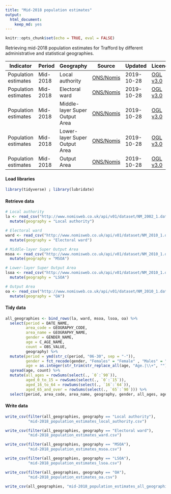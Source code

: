 ```yaml
---
title: "Mid-2018 population estimates"
output:
  html_document:
    keep_md: yes
---
```


```r
knitr::opts_chunk$set(echo = TRUE, eval = FALSE)
```

Retrieving mid-2018 population estimates for Trafford by different administrative and statistical geographies.    


|Indicator |Period |Geography |Source |Updated |Licence |
|---|---|---|---|---|---|
|Population estimates |Mid-2018 |Local authority |<a href="https://www.nomisweb.co.uk/query/construct/summary.asp?mode=construct&version=0&dataset=2002" target="_blank">ONS/Nomis</a> |2019-10-28 |<a href="http://www.nationalarchives.gov.uk/doc/open-government-licence/version/3/" target="_blank">OGL v3.0</a> |
|Population estimates |Mid-2018 |Electoral ward |<a href="https://www.nomisweb.co.uk/query/construct/summary.asp?mode=construct&version=0&dataset=2010" target="_blank">ONS/Nomis</a> |2019-10-28 |<a href="http://www.nationalarchives.gov.uk/doc/open-government-licence/version/3/" target="_blank">OGL v3.0</a> |
|Population estimates |Mid-2018 |Middle-layer Super Output Area |<a href="https://www.nomisweb.co.uk/query/construct/summary.asp?mode=construct&version=0&dataset=2010" target="_blank">ONS/Nomis</a> |2019-10-28 |<a href="http://www.nationalarchives.gov.uk/doc/open-government-licence/version/3/" target="_blank">OGL v3.0</a> |
|Population estimates |Mid-2018 |Lower-layer Super Output Area |<a href="https://www.nomisweb.co.uk/query/construct/summary.asp?mode=construct&version=0&dataset=2010" target="_blank">ONS/Nomis</a> |2019-10-28 |<a href="http://www.nationalarchives.gov.uk/doc/open-government-licence/version/3/" target="_blank">OGL v3.0</a> |
|Population estimates |Mid-2018 |Output Area |<a href="https://www.nomisweb.co.uk/query/construct/summary.asp?mode=construct&version=0&dataset=2010" target="_blank">ONS/Nomis</a> |2019-10-28 |<a href="http://www.nationalarchives.gov.uk/doc/open-government-licence/version/3/" target="_blank">OGL v3.0</a> |

#### Load libraries
```r
library(tidyverse) ; library(lubridate)
```

#### Retrieve data
```r
# Local authority
la <- read_csv("http://www.nomisweb.co.uk/api/v01/dataset/NM_2002_1.data.csv?geography=1820327969&date=latest&gender=0...2&c_age=101...191&measures=20100&select=date_name,geography_name,geography_code,gender_name,c_age_name,measures_name,obs_value,obs_status_name") %>% 
  mutate(geography = "Local authority")

# Electoral ward
ward <- read_csv("http://www.nomisweb.co.uk/api/v01/dataset/NM_2010_1.data.csv?geography=1660945005...1660945019,1660945021,1660945020,1660945022...1660945025&date=latest&gender=0...2&c_age=101...191&measures=20100&select=date_name,geography_name,geography_code,gender_name,c_age_name,measures_name,obs_value,obs_status_name") %>% 
  mutate(geography = "Electoral ward")

# Middle-layer Super Output Area
msoa <- read_csv("http://www.nomisweb.co.uk/api/v01/dataset/NM_2010_1.data.csv?geography=1245709510...1245709537&date=latest&gender=0...2&c_age=101...191&measures=20100&select=date_name,geography_name,geography_code,gender_name,c_age_name,measures_name,obs_value,obs_status_name") %>% 
  mutate(geography = "MSOA")

# Lower-layer Super Output Area
lsoa <- read_csv("http://www.nomisweb.co.uk/api/v01/dataset/NM_2010_1.data.csv?geography=1249908541...1249908544,1249908617,1249908620,1249908548...1249908551,1249908553,1249908573,1249908618,1249908619,1249908621,1249908545...1249908547,1249908577,1249908578,1249908554...1249908556,1249908560,1249908563,1249908587,1249908589,1249908591,1249908614,1249908615,1249908557...1249908559,1249908562,1249908564,1249908588,1249908590,1249908611,1249908616,1249908630...1249908634,1249908552,1249908561,1249908565,1249908629,1249908635,1249908574...1249908576,1249908612,1249908613,1249908579,1249908581,1249908582,1249908586,1249908597,1249908598,1249908601...1249908603,1249908530,1249908531,1249908596,1249908606,1249908610,1249908529,1249908592...1249908595,1249908580,1249908583...1249908585,1249908604,1249908536...1249908540,1249908534,1249908605,1249908607...1249908609,1249908523,1249908524,1249908527,1249908599,1249908600,1249908522,1249908526,1249908528,1249908532,1249908535,1249908533,1249908622,1249908627,1249908628,1249908642,1249908636,1249908638...1249908640,1249908643,1249908525,1249908623,1249908624,1249908637,1249908641,1249908510,1249908512,1249908521,1249908625,1249908626,1249908506...1249908508,1249908511,1249908519,1249908515,1249908516,1249908520,1249908571,1249908572,1249908509,1249908513,1249908514,1249908517,1249908518,1249908566...1249908570&date=latest&gender=0...2&c_age=101...191&measures=20100&select=date_name,geography_name,geography_code,gender_name,c_age_name,measures_name,obs_value,obs_status_name") %>% 
  mutate(geography = "LSOA")

# Output Area
oa <- read_csv("http://www.nomisweb.co.uk/api/v01/dataset/NM_2010_1.data.csv?geography=1254126722...1254127431,1254260803...1254260823&date=latest&gender=0...2&c_age=101...191&measures=20100&select=date_name,geography_name,geography_code,gender_name,c_age_name,measures_name,obs_value,obs_status_name") %>% 
  mutate(geography = "OA")
```

#### Tidy data
```r
all_geographies <- bind_rows(la, ward, msoa, lsoa, oa) %>% 
  select(period = DATE_NAME,
         area_code = GEOGRAPHY_CODE,
         area_name = GEOGRAPHY_NAME,
         gender = GENDER_NAME,
         age = C_AGE_NAME,
         count = OBS_VALUE,
         geography) %>% 
  mutate(period = ymd(str_c(period, "06-30", sep = "-")),
         gender = fct_recode(gender, "Females" = "Female" , "Males" = "Male", "Persons" = "Total"),
         age = as.integer(str_trim(str_replace_all(age, "Age.|\\+", ""))))  %>% 
  spread(age, count) %>% 
  mutate(all_ages = rowSums(select(., `0`:`90`)),
         aged_0_to_15 = rowSums(select(., `0`:`15`)),
         aged_16_to_64 = rowSums(select(., `16`:`64`)),
         aged_65_and_over = rowSums(select(., `65`:`90`))) %>% 
  select(period, area_code, area_name, geography, gender, all_ages, aged_0_to_15, aged_16_to_64, aged_65_and_over, everything()) 
```

#### Write data
```r
write_csv(filter(all_geographies, geography == "Local authority"), 
          "mid-2018_population_estimates_local_authority.csv")

write_csv(filter(all_geographies, geography == "Electoral ward"), 
          "mid-2018_population_estimates_ward.csv")

write_csv(filter(all_geographies, geography == "MSOA"), 
          "mid-2018_population_estimates_msoa.csv")

write_csv(filter(all_geographies, geography == "LSOA"), 
          "mid-2018_population_estimates_lsoa.csv")

write_csv(filter(all_geographies, geography == "OA"), 
          "mid-2018_population_estimates_oa.csv")

write_csv(all_geographies, "mid-2018_population_estimates_all_geographies.csv")
```

